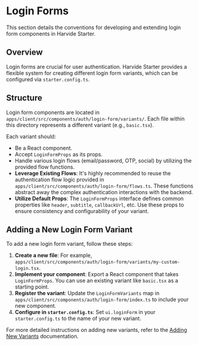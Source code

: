 # Login Forms

This section details the conventions for developing and extending login form components in Harvide Starter.

## Overview

Login forms are crucial for user authentication. Harvide Starter provides a flexible system for creating different login form variants, which can be configured via `starter.config.ts`.

## Structure

Login form components are located in `apps/client/src/components/auth/login-form/variants/`. Each file within this directory represents a different variant (e.g., `basic.tsx`).

Each variant should:

*   Be a React component.
*   Accept `LoginFormProps` as its props.
*   Handle various login flows (email/password, OTP, social) by utilizing the provided flow functions.
*   **Leverage Existing Flows**: It's highly recommended to reuse the authentication flow logic provided in `apps/client/src/components/auth/login-form/flows.ts`. These functions abstract away the complex authentication interactions with the backend.
*   **Utilize Default Props**: The `LoginFormProps` interface defines common properties like `header`, `subtitle`, `callbackUrl`, etc. Use these props to ensure consistency and configurability of your variant.

## Adding a New Login Form Variant

To add a new login form variant, follow these steps:

1.  **Create a new file**: For example, `apps/client/src/components/auth/login-form/variants/my-custom-login.tsx`.
2.  **Implement your component**: Export a React component that takes `LoginFormProps`. You can use an existing variant like `basic.tsx` as a starting point.
3.  **Register the variant**: Update the `LoginFormVariants` map in `apps/client/src/components/auth/login-form/index.ts` to include your new component.
4.  **Configure in `starter.config.ts`**: Set `ui.loginForm` in your `starter.config.ts` to the name of your new variant.

For more detailed instructions on adding new variants, refer to the [Adding New Variants](/adding-new-variants) documentation.
